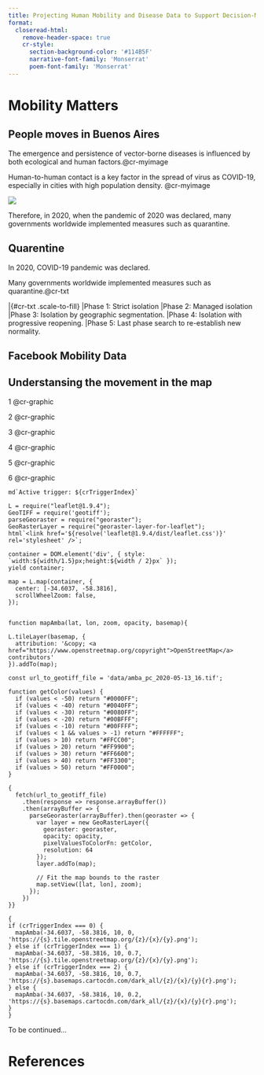 ```yaml
---
title: Projecting Human Mobility and Disease Data to Support Decision-Making
format:
  closeread-html:
    remove-header-space: true
    cr-style: 
      section-background-color: '#114B5F'
      narrative-font-family: 'Monserrat'
      poem-font-family: 'Monserrat'
---
```


# Mobility Matters

## People moves in Buenos Aires


::::{.cr-section layout="overlay-center"}

:::{.progress-block}
The emergence and persistence of vector-borne diseases is influenced by both ecological and human factors.@cr-myimage

Human-to-human contact is a key factor in the spread of virus as  COVID-19, especially in cities with high population density. 
@cr-myimage

:::

:::{#cr-myimage}
![](img/people_subway.jpg)

:::
::::

Therefore, in 2020, when the pandemic of 2020 was declared, many governments worldwide implemented measures such as quarantine.

## Quarentine
::::{.cr-section layout="sidebar-right"}

:::{.progress-block}
In 2020, COVID-19 pandemic was declared.

Many governments worldwide implemented measures such as quarantine.[@cr-txt]{highlight="cr-f1,cr-f2"}
:::

|{#cr-txt .scale-to-fill}
|Phase 1: [Strict isolation]{#cr-f1}
|Phase 2: [Managed isolation]{#cr-f2}
|Phase 3: Isolation by geographic segmentation.
|Phase 4: Isolation with progressive reopening.
|Phase 5: Last phase search to re-establish new normality.

::::



## Facebook Mobility Data


## Understansing the movement in the map

::::{.cr-section}

:::{.progress-block}
1 @cr-graphic

2 @cr-graphic

3 @cr-graphic

4 @cr-graphic

5 @cr-graphic

6 @cr-graphic
:::


:::{#cr-graphic}
```ojs

md`Active trigger: ${crTriggerIndex}`

L = require("leaflet@1.9.4");
GeoTIFF = require('geotiff');
parseGeoraster = require("georaster");
GeoRasterLayer = require("georaster-layer-for-leaflet");
html`<link href='${resolve('leaflet@1.9.4/dist/leaflet.css')}' rel='stylesheet' />`;

container = DOM.element('div', { style: `width:${width/1.5}px;height:${width / 2}px` });
yield container;

map = L.map(container, {
  center: [-34.6037, -58.3816],
  scrollWheelZoom: false,
});


function mapAmba(lat, lon, zoom, opacity, basemap){

L.tileLayer(basemap, {
  attribution: '&copy; <a href="https://www.openstreetmap.org/copyright">OpenStreetMap</a> contributors'
}).addTo(map);

const url_to_geotiff_file = 'data/amba_pc_2020-05-13_16.tif';

function getColor(values) {
  if (values < -50) return "#0000FF";
  if (values < -40) return "#0040FF";
  if (values < -30) return "#0080FF";
  if (values < -20) return "#00BFFF";
  if (values < -10) return "#00FFFF";
  if (values < 1 && values > -1) return "#FFFFFF";
  if (values > 10) return "#FFCC00";
  if (values > 20) return "#FF9900";
  if (values > 30) return "#FF6600";
  if (values > 40) return "#FF3300";
  if (values > 50) return "#FF0000";
}

{
  fetch(url_to_geotiff_file)
    .then(response => response.arrayBuffer())
    .then(arrayBuffer => {
      parseGeoraster(arrayBuffer).then(georaster => {
        var layer = new GeoRasterLayer({
          georaster: georaster,
          opacity: opacity,
          pixelValuesToColorFn: getColor,
          resolution: 64
        });
        layer.addTo(map);

        // Fit the map bounds to the raster
        map.setView([lat, lon], zoom);
      });
    }) 
}}

{
if (crTriggerIndex === 0) {
  mapAmba(-34.6037, -58.3816, 10, 0, 'https://{s}.tile.openstreetmap.org/{z}/{x}/{y}.png');
} else if (crTriggerIndex === 1) {
  mapAmba(-34.6037, -58.3816, 10, 0.7, 'https://{s}.tile.openstreetmap.org/{z}/{x}/{y}.png');
} else if (crTriggerIndex === 2) {
  mapAmba(-34.6037, -58.3816, 10, 0.7, 'https://{s}.basemaps.cartocdn.com/dark_all/{z}/{x}/{y}{r}.png');
} else {
  mapAmba(-34.6037, -58.3816, 10, 0.2, 'https://{s}.basemaps.cartocdn.com/dark_all/{z}/{x}/{y}{r}.png');
}
}

```

:::
::::

To be continued...

# References
